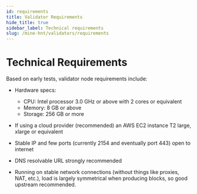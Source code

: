 ```yaml
---
id: requirements
title: Validator Requirements
hide_title: true
sidebar_label: Technical requirements
slug: /mine-hnt/validators/requirements
---
```



# Technical Requirements

Based on early tests, validator node requirements include:

*  Hardware specs:
    * CPU: Intel processor 3.0 GHz or above with 2 cores or equivalent
    * Memory: 8 GB or above
    * Storage: 256 GB or more 

* If using a cloud provider (recommended) an AWS EC2 instance T2 large, xlarge or equivalent

* Stable IP and few ports (currently 2154 and eventually port 443) open to internet

* DNS resolvable URL strongly recommended

* Running on stable network connections (without things like proxies, NAT, etc.), load is largely symmetrical when producing blocks, so good upstream recommended.